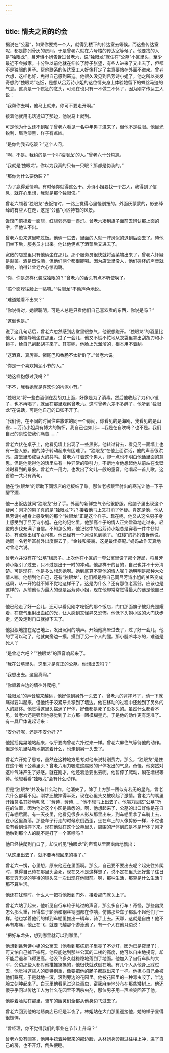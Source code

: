 ```yaml
---
---
---
```

title: 情夫之间的约会
---




据说在“公墓”，如果你要找一个人，就得到楼下的传达室去等候。而这些传达室呢，都是陈列骨灰的房间。于是曾老六就在六号楼的传达室等候了。他要找的人是“独眼龙”，吕芳诗小姐告诉过曾老六，说“独眼龙”就住在“公墓”小区里头，至少最近不会搬家。十分钟以前他就在伸长了脖子张望，有些人进来了又出去了，但都不是独眼的男子。帮他联系的传达室工人好像打定了主意要站在外面不进来。曾老六想，这样也好，免得自己感到窘迫。他很久没见到吕芳诗小姐了，他之所以突发奇想约“独眼龙”吃饭，是想从吕芳诗小姐的这位情夫身上体验她留下的蛛丝马迹的气息。这真是一个疯狂的念头，可现在也只有一不做二不休了，因为刚才传达工人说：

“我帮你去叫，他马上就来。你可不要走开啊。”

接着他就用电话通知了那边，他说马上就到。

可是他为什么还不到呢？曾老六看见一名中年男子进来了，但他不是独眼。他目光锐利，眉毛漆黑，样子有点凶。

“是你约我去吃饭？”这个人问。

“啊，不是。我约的是一个叫‘独眼龙’的人。”曾老六十分尴尬。

“我就是‘独眼龙’。你以为我真的只有一只眼？那都是伪装的。”

“那你为什么要伪装？”

“为了赢得爱情嘛。有时候你就得这么干。芳诗小姐要找一个古人，我得到了信息，就在心里想，我就是那个独眼侠。”

曾老六领着“独眼龙”去饭馆时，一路上觉得心里怪别扭的。外面灰蒙蒙的，影影绰绰的有些人在走，这是“公墓”小区特有的风景。

饭馆门前挂着一面旗，红旗旁亮着一盏灯。曾老六凑到旗子面前去辨认那上面的字，但他认不出。

曾老六没来这里吃过饭。他俩一进去，里面的人就一阵风似的退到后面去了。待他们坐下后，服务员才出来。他让他俩点了酒菜后又进去了。

宽敞的店堂里只有他俩坐在那儿。那个服务员很快就将酒菜端出来了，曾老六怀疑是剩菜。酒是烈性酒，但他们两个都很能喝。因为店堂里没人，他们碰杯的声音就很响，响得让曾老六心惊肉跳。

“你，你是怎样化装成独眼的？”曾老六的舌头有点不听使唤了。

“搞个面膜往脸上一贴嘛。”“独眼龙”不动声色地说。

“难道她看不出来？”

“你说得对，她很聪明。可是人总是只看他们自己喜欢看的东西，你说是吗？”

“这倒也是。”

说了这几句话后，曾老六忽然感到店堂里很憋气，他很想跑开。“独眼龙”的酒量比他大，他镇静地坐在那里。过了一会儿，他又不慌不忙地从衣袋里拿出刮胡刀和小镜子，给自己刮起胡子来了。其实呢，他脸上光溜溜的，根本用不着刮。

“这酒真、真厉害。猪尾巴和香肠不太新鲜了。”曾老六说。

“你是一个喜欢拘泥小节的人。”

“她这样抱怨过我吗？”

“不不，我看她就是喜欢你的拘泥小节。”

“独眼龙”将一些白酒倒在刮胡刀上面，好像是为了消毒。然后他收起了刀和小镜子，也不再喝了，就坐在那里观察曾老六。这时曾老六差不多醉了，他听到“独眼龙”在说话，可是他自己的口张不开了。

“我们俩，在不同的时间住进旅馆的同一个房间，你看见的是海鸥，我看见的是山雀……芳诗小姐具有博大的胸怀，我自己也如此……我是在自吹吗？也不是。我们自己的禀性使我们痛苦……”

曾老六伏在桌子上，他看见墙上出现了一些黑影。他转过背去，看见另一面墙上也有一些人影。他的脖子转动起来有困难了。“独眼龙”在他上面讲话，他的声音很洪亮，店堂里形成巨大的共鸣。曾老六盯着这个男人，却一点也不明白他话里面的意思。但是他觉得他的话里头有一种异常的吸引力，不断地令他想起他从前站在戈壁滩时看到的景象。曾老六一用力，也发出了幼儿一般的童音，他唱起一首儿歌，这首歌一共只有两句。

他在“独眼龙”的帮助下同饭店的老板结了账。那位老板眼里射出的寒光让他一下子醒了酒。

他一出饭店就同“独眼龙”分了手。外面的新鲜空气令他很舒服。他脑子里出现这个疑问：刚才的男子真的是“独眼龙”吗？接着他马上又打消了怀疑。肯定是他，他从吕芳诗小姐身上感受到的那个“独眼龙”正是这个样子。现在呢，他又从这名男子身上感受到了吕芳诗小姐。在他的记忆里，他那高个子的情人正笑盈盈地走过来，轻盈的步伐充满了自信。不知怎么的，他记忆中的吕芳诗小姐总是穿着一件牛仔衬衫，有点像出租车女司机。他已经有一个月没见到她了。“红楼”的妈妈告诉他说，她同一名老年富翁外出度假去了。“金钱和美貌，这是最佳搭配。”妈妈故作天真地对曾老六说。

曾老六并没有在“公墓”租房子。上次他在小区的一套公寓里设了那个迷局，将吕芳诗小姐引了过去，只不过是出于一时的冲动。他那样干的目的，自己也并不十分清楚。可是现在，他是多么想念她啊。她到底算不算他的情人呢？她明明是那种大众情人嘛。他想到他自己，还有“独眼龙”，他们都是将自己同吕芳诗小姐的关系变成迷局，从一开始就不知不觉地这样干了。这是为什么？还有那位老富翁，应该也是这样的。从前他认为最大的谜是吕芳诗小姐，现在他却常常觉得最大的谜是他自己了。

他已经走了好一会儿，还可以看见刚才吃饭的那个饭店，门口那面旗子被灯光照耀着，在夜气里射出血红的光，让人感到又怪异又恐怖。他低下头朝小区的大门快步走，还没走到门口就掉下去了。

他狠狠地撞在泥巴地上，发出沉闷的响声。开始他痛晕过去了，过了好一会儿，他的手可以动了，他就向旁边一摸，摸到了另一个人的腿。那小腿冷冰冰的，难道是死人？

“是曾老六吧？”“独眼龙”的声音响起来了。

“我在公墓里头，这里才是真正的公墓。你想出去吗？”

“我想出去。这里真闷。”

“你顺着左边的墙往外爬吧。”

“独眼龙”的声音越来越远，他好像到另外一头去了。曾老六的背摔坏了，动一下就痛得要叫起来，但他终于咬紧牙关移到了墙边。他在移动的过程中还触到了另外的人的肢体。他觉得这里头摆满了尸体，好像都是死了没多久的。虽然什么都看不见，曾老六还是强烈地感觉到了上方那一团模糊星光，于是他的动作更有定准了。有一具尸体说起话来：

“安分好呢，还是不安分好？”

他摇摇晃晃地站起来，似乎要向曾老六扑过来一样。曾老六屏住气等待他的动作。但是他叽里咕噜地抱怨着什么，也走到另一头去了。

曾老六开始了思考，虽然在这种地方思考对他来说特别费力。那么，“独眼龙”是住在这个地下公墓里头？曾老六用力吸进这腐败的尸体发出的气息。奇怪，他突然对这种气味产生了好感。就在刚才，他还着急要出去呢。他暂停了爬动，躺在墙根等待。他想看看“独眼龙”会有什么动作。

但是“独眼龙”并没有什么动作，他消失了。除了上方那一团似有若无的星光，曾老六什么都看不见。刚才还被摔得半死，现在心里头又被唤起了激情。曾老六的嘴里开始莫名其妙地叨念：“芳诗，芳诗……”他不想马上出去了。他竭力回忆“公墓”所在的位置，因为他对这个小区是熟悉的。啊，他想起来了，公墓的出口好像是在自行车棚后面。有一天夜里，他看见很多人影从那里出来，到车棚里拿了车骑上去，在小区里游荡。那些车子行走的时候东倒西歪，坐在车上的人像剪影一样，不过也没有看到谁摔下来。现在他就在这个公墓里头，周围的尸体到底是不是尸体？刚才他触到那个人的腿不是打了一个寒噤吗？

他已经快爬到门口了，却又听见“独眼龙”的声音从里面幽幽地飘出：

“从这里出去了，就不要再想回来的事了。”

曾老六一愣，心里想，原来他还在里面啊。那么，自己要不要出去呢？起先往外爬时，觉得自己待在那里头会死，现在又不是这样想了。说不定在里头还好些？往日那无穷无尽的等待的镜头又一次出现在他眼前。啊，那种生活，那算是什么生活？那不算生活。

他还在犹豫时，什么人一把将他掀到门外，接着那门就关上了。

曾老六站了起来，他听见自行车轮子轧过的声音，那么多自行车！奇怪，那些幽灵怎么那么重，压得车子轮胎和钢丝钢圈都在作响，仿佛那些车子都驮不起他们了一样。他也学着他们的样到车棚里推出一辆车，骑了上去。天哪，这就是自由！他不再有疼痛，他正在飞，就要飞越那个游泳池了。有一个人在他耳边说：

“把好车龙头，想到哪里就可以到哪里。”

他想到吕芳诗小姐的公寓去（他看到那栋房子里亮了不少灯，因为已是夜里了），可又怕自己掉下摔死。他只能达到那些公寓的二楼的高度，他可以自由地拐弯，却不能后退和飞得更高。他没飞多久就稳稳地落到了地面。他加入了自行车队的大军，旁边那些人都对他推推搡搡的，他很快就跌倒在地。有几个人从他身上踩过去，他觉得这些人的脚特别重，像要把他的肠子都踩出来了一样。他担心自己会被他们踩死，于是就地一滚，滚到旁边的花园里。他被花园里的一种毒虫咬了，半边脸立刻肿起来了。白天里他看见过这些毒虫，密密麻麻地分布在那些矮树上。他还傻乎乎问过传达工人为什么花园里不洒杀虫剂，那位男子用一声冷笑回答了他。

他肿着脸站在那里，骑车的幽灵们全都从他身边飞过去了。

曾老六回到他的地毯商店已经是半夜了。林姐站在大门那里迎接他，她的样子显得很憔悴。

“曾经理，你不觉得我们的事业在节节上升吗？”

曾老六没有回答，他用手捂着肿起来的那边脸，从林姐身旁擦过往楼上冲，进了自己的房，也不开灯，倒头便睡。